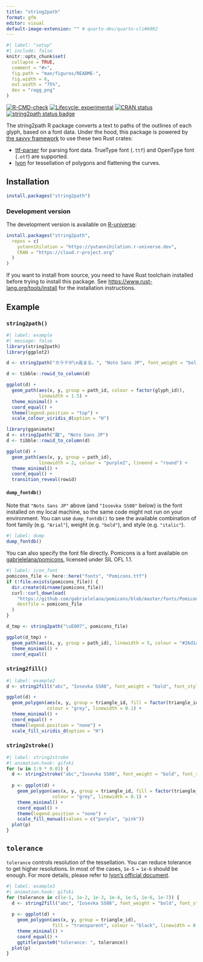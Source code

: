 ```yaml
---
title: "string2path"
format: gfm
editor: visual
default-image-extension: "" # quarto-dev/quarto-cli#6092
---
```


```r
#| label: "setup"
#| include: false
knitr::opts_chunk$set(
  collapse = TRUE,
  comment = "#>",
  fig.path = "man/figures/README-",
  fig.width = 6,
  out.width = "75%",
  dev = "ragg_png"
)
```

<!-- badges: start -->

[![R-CMD-check](https://github.com/yutannihilation/string2path/workflows/check-full/badge.svg)](https://github.com/yutannihilation/string2path/actions) [![Lifecycle: experimental](https://img.shields.io/badge/lifecycle-experimental-orange.svg)](https://lifecycle.r-lib.org/articles/stages.html#experimental) [![CRAN status](https://www.r-pkg.org/badges/version/string2path)](https://CRAN.R-project.org/package=string2path) [![string2path status badge](https://yutannihilation.r-universe.dev/badges/string2path)](https://yutannihilation.r-universe.dev)

<!-- badges: end -->

The string2path R package converts a text to paths of the outlines of each glyph, based on a font data. Under the hood, this package is powered by [the savvy framework](https://yutannihilation.github.io/savvy/guide/) to use these two Rust crates:

-   [ttf-parser](https://github.com/harfbuzz/ttf-parser) for parsing font data. TrueType font (`.ttf`) and OpenType font (`.otf`) are supported.
-   [lyon](https://github.com/nical/lyon/) for tessellation of polygons and flattening the curves.

## Installation

``` r
install.packages("string2path")
```

### Development version

The development version is available on [R-universe](https://r-universe.dev/):

``` r
install.packages("string2path",
  repos = c(
    yutannihilation = "https://yutannihilation.r-universe.dev",
    CRAN = "https://cloud.r-project.org"
  )
)
```

If you want to install from source, you need to have Rust toolchain installed before trying to install this package. See <https://www.rust-lang.org/tools/install> for the installation instructions.

## Example

### `string2path()`

```r
#| label: example
#| message: false
library(string2path)
library(ggplot2)

d <- string2path("カラテが\n高まる。", "Noto Sans JP", font_weight = "bold")

d <- tibble::rowid_to_column(d)

ggplot(d) +
  geom_path(aes(x, y, group = path_id, colour = factor(glyph_id)),
            linewidth = 1.5) +
  theme_minimal() +
  coord_equal() +
  theme(legend.position = "top") +
  scale_colour_viridis_d(option = "H")

library(gganimate)
d <- string2path("蹴", "Noto Sans JP")
d <- tibble::rowid_to_column(d)

ggplot(d) +
  geom_path(aes(x, y, group = path_id),
            linewidth = 2, colour = "purple2", lineend = "round") +
  theme_minimal() +
  coord_equal() +
  transition_reveal(rowid)
```

#### `dump_fontdb()`

Note that `"Noto Sans JP"` above (and `"Iosevka SS08"` below) is the font installed on my local machine, so the same code might not run on your environment. You can use `dump_fontdb()` to see the available combination of font family (e.g. `"Arial"`), weight (e.g. `"bold"`), and style (e.g. `"italic"`).

```r
#| label: dump
dump_fontdb()
```

You can also specify the font file directly. Pomicons is a font available on [gabrielelana/pomicons](https://github.com/gabrielelana/pomicons), licensed under SIL OFL 1.1.

```r
#| label: icon_font
pomicons_file <- here::here("fonts", "Pomicons.ttf")
if (!file.exists(pomicons_file)) {
  dir.create(dirname(pomicons_file))
  curl::curl_download(
    "https://github.com/gabrielelana/pomicons/blob/master/fonts/Pomicons.ttf?raw=true",
    destfile = pomicons_file
  )
}

d_tmp <- string2path("\uE007", pomicons_file)

ggplot(d_tmp) +
  geom_path(aes(x, y, group = path_id), linewidth = 5, colour = "#26d1a9") +
  theme_minimal() +
  coord_equal()
```

### `string2fill()`

```r
#| label: example2
d <- string2fill("abc", "Iosevka SS08", font_weight = "bold", font_style = "italic")

ggplot(d) +
  geom_polygon(aes(x, y, group = triangle_id, fill = factor(triangle_id %% 7)),
               colour = "grey", linewidth = 0.1) +
  theme_minimal() +
  coord_equal() +
  theme(legend.position = "none") +
  scale_fill_viridis_d(option = "H")
```

### `string2stroke()`

```r
#| label: string2stroke
#| animation.hook: gifski
for (w in 1:9 * 0.01) {
  d <- string2stroke("abc","Iosevka SS08", font_weight = "bold", font_style = "italic", line_width = w)
  
  p <- ggplot(d) +
    geom_polygon(aes(x, y, group = triangle_id, fill = factor(triangle_id %% 2)),
                 colour = "grey", linewidth = 0.1) +
    theme_minimal() +
    coord_equal() +
    theme(legend.position = "none") +
    scale_fill_manual(values = c("purple", "pink"))
  plot(p)
}
```

## `tolerance`

`tolerance` controls resolution of the tessellation. You can reduce tolerance to get higher resolutions. In most of the cases, `1e-5` \~ `1e-6` should be enough. For more details, please refer to [lyon's official document](https://docs.rs/lyon_geom/latest/lyon_geom/#flattening).

```r
#| label: example3
#| animation.hook: gifski
for (tolerance in c(1e-1, 1e-2, 1e-3, 1e-4, 1e-5, 1e-6, 1e-7)) {
  d <- string2fill("abc", "Iosevka SS08", font_weight = "bold", font_style = "italic", tolerance = tolerance)
  
  p <- ggplot(d) +
    geom_polygon(aes(x, y, group = triangle_id),
                 fill = "transparent", colour = "black", linewidth = 0.5) +
    theme_minimal() +
    coord_equal() +
    ggtitle(paste0("tolerance: ", tolerance))
  plot(p)
}
```
